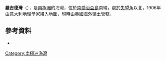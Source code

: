{{coord|54|52|S|36|7|W|display=title}}

'''羅吉德灣'''（{{lang-en|Rogged Bay}}），是[[南極洲|南極洲]]的海灣，位於[[南喬治亞島|南喬治亞島]]南端，處於[[失望角|失望角]]以北，1906年由[[意大利|意大利]]地理學家繪入地圖，現時由[[英國海外領土|英國海外領土]]管轄。

==參考資料==
*{{usgs-gazetteer}}

{{Antarctica-geo-stub}}
[[Category:南極洲海灣|Category:南極洲海灣]]